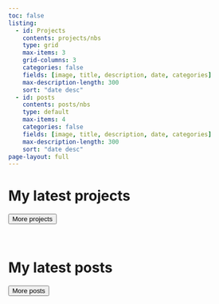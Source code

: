 ```yaml
---
toc: false
listing:
  - id: Projects
    contents: projects/nbs
    type: grid
    max-items: 3
    grid-columns: 3
    categories: false
    fields: [image, title, description, date, categories]
    max-description-length: 300
    sort: "date desc"
  - id: posts
    contents: posts/nbs
    type: default
    max-items: 4
    categories: false
    fields: [image, title, description, date, categories]
    max-description-length: 300
    sort: "date desc"  
page-layout: full
---
```


# My latest projects

:::{#Projects}
:::

<a href="projects/index.qmd"> <button type="button" class="btn btn-light float-end btn-md">More projects</button></a>

<br>

# My latest posts

:::{#posts}
:::

<a href="posts/index.qmd"> <button type="button" class="btn btn-light float-end btn-md">More posts</button></a>
